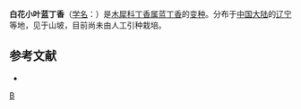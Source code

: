 {{Infraspeciesbox
| image = 
| image_caption = 
| status = 
| status_system = 
| genus = Syringa
| species = meyeri
| varietas = alba
| authority = (Wang, Fub & Chao) [[张美珍|M. C. Chang]]
}}
'''白花小叶蓝丁香'''（[[学名|学名]]：{{lang|la|''Syringa meyeri'' f. ''alba''}}）是[[木犀科|木犀科]][[丁香属|丁香属]][[蓝丁香|蓝丁香]]的[[变种|变种]]。分布于[[中国大陆|中国大陆]]的[[辽宁|辽宁]]等地，见于山坡，目前尚未由人工引种栽培。

== 参考文献 ==
<div class="references-small">
* {{cite web| url =http://www.bioinfo.cn/db05/KmzwSpecies.php?action=view&id=30375| title =白花小叶蓝丁香（变型）| work =《中国高等植物数据库全库》| publisher =中国科学院微生物研究所| author =昆明植物研究所| accessdate =2009-02-26| deadurl =yes| archiveurl =https://web.archive.org/web/20160305013551/http://www.bioinfo.cn/db05/KmzwSpecies.php?action=view&id=30375| archivedate =2016-03-05}}
</div>
{{Taxonbar|from=Q18383074}}

[[Category:丁香属|B]]


{{植物小作品}}